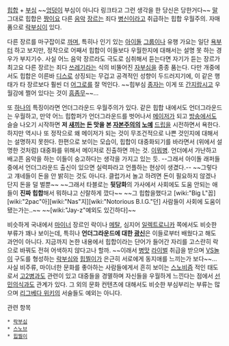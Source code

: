 [[힙합]] + [[부심]]
~~[[엉덩이]] 부심이 아니다 링크타고 그런 생각을 한 당신은 당한거다~~
[[말]] 그대로 힙합은 [[짱]]이요 다른 [[음악]] [[장르]]는 죄다 [[병신]]이라고 취급하는 힙합 우월주의. 자매품으로 [[락부심]]이 있다.

다른 장르를 마구잡이로 [[까]]며, 특히나 인기 있는 [[아이돌]] [[그룹]]이나 유행 가요는 일단 [[욕]]부터 하고 보지만, 정작으로 어째서 힙합이 이들보다 우월한지에 대해서는 설명 못 하는 경우가 부지기수. 사실 어느 음악 장르라도 극도로 심취해서 듣는다면 자기가 듣는 장르가 최고요 다른 장르는 죄다 [[쓰레기]]라는 식의 비뚤어진 [[자부심]]을 종종 품는다. 다만 개중에서도 힙합은 이른바 [[디스]]로 상징되는 무겁고 공격적인 성향이 두드러지기에, 이 같은 행태가 타 장르보다 훨씬 더 [[어그로]]를 잘 먹인다. ~~힙부심 [[종자]]는 이게 또 [[간지]]랍시고 우월감에 쩔어 있다는 것이 [[흠좀무]]~~...

또 [[하나]]의 특징이라면 언더그라운드 우월주의가 있다. 같은 힙합 내에서도 언더그라운드는 우월하고, 만약 어느 힙합퍼가 언더그라운드를 벗어나서 [[메이저]]가 되고 [[방송]]에서도 슬슬 나오기 시작하면 '''저 [[새끼]]는 [[돈]] 맛을 본 [[자본주의]]의 [[노예]]''' [[드립]]을 시전하면서 욕한다. 하지만 역시나 또 정작으로 왜 메이저가 되는 것이 무조건적으로 나쁜 것인지에 대해서는 설명하지 못한다. 한편으로 보이는 모습이, 힙합이 대중화되기를 바라면서 (위에서 설명한 것처럼) 대중화를 위해서 메이저로 진출하면 까는 것. [[이뭐병]]. 언더에서 가난하고 배고픈 음악을 하는 이들이 숭고하다는 생각을 가지고 있는 듯. --그래서 아이돌 래퍼들 중에서 언더그라운드 출신이 있으면 실력파라고 언플하는 현상이 생겼다.-- ~~그렇다고 걔네들이 돈을 안 밝히는 것도 아니다. 클럽가서 놀고 하려면 돈이 필요하지 않겠나 단지 돈을 덜 벌뿐~~ ~~그래서 타블로는 '''뒷담화'''의 가사에서 사회에도 도움 안되는 애들이 '''진짜 힙합'''해서 뭐하냐고 신랄하게 깠다~~ ~~그 힙합을했다고 [wiki:"Big L"꼽][wiki:"2pac"아][wiki:"Nas"지][wiki:"Notorious B.I.G."던] 사람들이 사회에 도움이 됐는가는..~~ ~~[wiki:"Jay-z"예외도 있긴하다]~~

비슷하게 국내에서 [[마이너]] 장르인 락이나 [[메탈]], 심지어 [[일렉트로니카]] 쪽에서도 비슷한 부류가 꽤나 보이는데, 특히나 '''언더그라운드에 대한 [[광신]]'''은 이들로부터 배웠다고 해도 과언이 아니다. 지금까지 논한 내용에서 힙합이라는 단어가 들어간 자리를 고스란히 락으로 바꿔도 전혀 어색하지 않다고나 할까. ~~이래서 [[병맛]] [[라이벌]] 취급을 받으며 [[VS놀이]] 구도를 형성하는 [[락부심러|락부심]]와 [[힙찔이]]가 은근히 서로에게 동지애를 느끼는가 보다~~... 사실 비주류, 마이너한 문화를 좋아하는 사람들에게서 흔히 보이는 [[스노비즘]] 적인 태도로서 [[고2병]]과도 관련이 있고 대중들을 경멸하며 자신들을 우월하게 느낀다는 점에서 [[선민의식]]과도 관계가 있다. 그 외의 문화 컨텐츠에 대해서도 비슷한 부심부리는 부류는 많으며 [[리그베다 위키]]의 서술들도 예외는 아니다.

관련 항목
 * [[락부심]]
 * [[스노브]]
 * [[힙찔이]]
 
